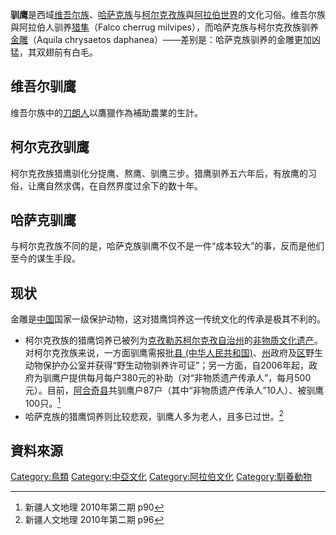 '''驯鹰'''是西域[[维吾尔族|维吾尔族]]、[[哈萨克族|哈萨克族]]与[[柯尔克孜族|柯尔克孜族]]與[[阿拉伯世界|阿拉伯世界]]的文化习俗。维吾尔族與阿拉伯人驯养[[猎隼|猎隼]]（Falco cherrug milvipes），而哈萨克族与柯尔克孜族驯养[[金雕|金雕]]（Aquila chrysaetos daphanea）——差别是：哈萨克族驯养的金雕更加凶猛，其双翅前有白毛。
==维吾尔驯鹰==
维吾尔族中的[[刀朗人|刀朗人]]以鷹獵作為補助農業的生計。

==柯尔克孜驯鹰==
柯尔克孜族猎鹰驯化分捉鹰、熬鹰、驯鹰三步。猎鹰驯养五六年后，有放鹰的习俗，让鹰自然求偶，在自然界度过余下的数十年。
==哈萨克驯鹰==
与柯尔克孜族不同的是，哈萨克族驯鹰不仅不是一件“成本较大”的事，反而是他们至今的谋生手段。
==现状==
金雕是[[中華人民共和國|中国]]国家一级保护动物，这对猎鹰饲养这一传统文化的传承是极其不利的。
* 柯尔克孜族的猎鹰饲养已被列为[[克孜勒苏柯尔克孜自治州|克孜勒苏柯尔克孜自治州]]的[[非物质文化遗产|非物质文化遗产]]。对柯尔克孜族来说，一方面驯鹰需报批[[县_(中华人民共和国)|县 (中华人民共和国)]]、[[自治州|州]]政府及[[新疆|区]]野生动物保护办公室并获得“野生动物驯养许可证”；另一方面，自2006年起，政府为驯鹰户提供每月每户380元的补助（对“非物质遗产传承人”，每月500元）。目前，[[阿合奇县|阿合奇县]]共驯鹰户87户（其中“非物质遗产传承人”10人）、被驯鹰100只。<ref>新疆人文地理 2010年第二期 p90</Ref>
* 哈萨克族的猎鹰饲养则比较悲观，驯鹰人多为老人，且多已过世。<ref>新疆人文地理 2010年第二期 p96</Ref>

==資料來源==
{{Reflist}}

[[Category:鳥類|Category:鳥類]]
[[Category:中亞文化|Category:中亞文化]]
[[Category:阿拉伯文化|Category:阿拉伯文化]]
[[Category:馴養動物|Category:馴養動物]]